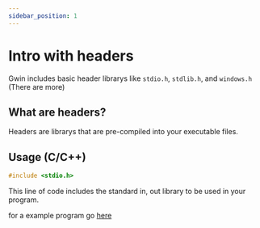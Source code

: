 ```yaml
---
sidebar_position: 1
---
```


# Intro with headers

Gwin includes basic header librarys like ```stdio.h```, ```stdlib.h```, and ```windows.h``` (There are more)

## What are headers?

Headers are librarys that are pre-compiled into your executable files.

## Usage (C/C++)

```c
#include <stdio.h>
```
This line of code includes the standard in, out library to be used in your program.

for a example program go [here](/docs/gwin-compiler/make-a-c-program)
